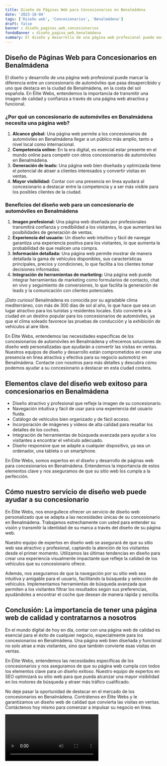 ```yaml
---
title: Diseño de Páginas Web para Concesionarios en Benalmádena
date: '2023-10-04'
tags: ['Diseño web', 'Concesionarios', 'Benalmádena']
draft: false
banner : diseño_paginas_web_concesionarios
fondoBanner : diseño_pagina_web_benalmádena
summary: El diseño y desarrollo de una página web profesional puede marcar la diferencia entre un concesionario de automóviles que pasa desapercibido y uno que destaca en la ciudad de Benalmádena, en la costa del sol española. En Élite Webs, entendemos la importancia de transmitir una imagen de calidad y confianza a través de una página web atractiva y funcional.
---
```


## Diseño de Páginas Web para Concesionarios en Benalmádena

El diseño y desarrollo de una página web profesional puede marcar la diferencia entre un concesionario de automóviles que pasa desapercibido y uno que destaca en la ciudad de Benalmádena, en la costa del sol española. En Élite Webs, entendemos la importancia de transmitir una imagen de calidad y confianza a través de una página web atractiva y funcional.

### ¿Por qué un concesionario de automóviles en Benalmádena necesita una página web?

1. **Alcance global:** Una página web permite a los concesionarios de automóviles en Benalmádena llegar a un público más amplio, tanto a nivel local como internacional.
2. **Competencia online:** En la era digital, es esencial estar presente en el mundo online para competir con otros concesionarios de automóviles en Benalmádena.
3. **Generación de leads:** Una página web bien diseñada y optimizada tiene el potencial de atraer a clientes interesados y convertir visitas en ventas.
4. **Mayor visibilidad:** Contar con una presencia en línea ayudará al concesionario a destacar entre la competencia y a ser más visible para los posibles clientes de la ciudad.

### Beneficios del diseño web para un concesionario de automóviles en Benalmádena

1. **Imagen profesional:** Una página web diseñada por profesionales transmitirá confianza y credibilidad a los visitantes, lo que aumentará las posibilidades de generación de ventas.
2. **Experiencia del usuario:** Un diseño web intuitivo y fácil de navegar garantiza una experiencia positiva para los visitantes, lo que aumenta la probabilidad de que realicen una compra.
3. **Información detallada:** Una página web permite mostrar de manera detallada la gama de vehículos disponibles, sus características principales, precios y condiciones, lo que facilita a los clientes tomar decisiones informadas.
4. **Integración de herramientas de marketing:** Una página web puede integrar herramientas de marketing como formularios de contacto, chat en vivo y seguimiento de conversiones, lo que facilita la generación de leads y la comunicación con clientes potenciales.

*¡Dato curioso!* Benalmádena es conocida por su agradable clima mediterráneo, con más de 300 días de sol al año, lo que hace que sea un lugar atractivo para los turistas y residentes locales. Esto convierte a la ciudad en un destino popular para los concesionarios de automóviles, ya que el clima soleado favorece las pruebas de conducción y la exhibición de vehículos al aire libre.

En Élite Webs, entendemos las necesidades específicas de los concesionarios de automóviles en Benalmádena y ofrecemos soluciones de diseño web personalizadas que ayudarán a convertir las visitas en ventas. Nuestros equipos de diseño y desarrollo están comprometidos en crear una presencia en línea atractiva y efectiva para su negocio automotriz en Benalmádena. Contacte con nosotros para más detalles y descubra cómo podemos ayudar a su concesionario a destacar en esta ciudad costera.

<GifSeo />

<Cta />

## Elementos clave del diseño web exitoso para concesionarios en Benalmádena

- Diseño atractivo y profesional que refleje la imagen de su concesionario.
- Navegación intuitiva y fácil de usar para una experiencia del usuario fluida.
- Catálogo de vehículos bien organizado y de fácil acceso.
- Incorporación de imágenes y vídeos de alta calidad para resaltar los detalles de los coches.
- Integración de herramientas de búsqueda avanzada para ayudar a los visitantes a encontrar el vehículo adecuado.
- Diseño responsive que se adapte a cualquier dispositivo, ya sea un ordenador, una tableta o un smartphone.

En Élite Webs, somos expertos en el diseño y desarrollo de páginas web para concesionarios en Benalmádena. Entendemos la importancia de estos elementos clave y nos aseguramos de que su sitio web los cumpla a la perfección.

## Cómo nuestro servicio de diseño web puede ayudar a su concesionario

En Élite Webs, nos enorgullece ofrecer un servicio de diseño web personalizado que se adapta a las necesidades únicas de su concesionario en Benalmádena. Trabajamos estrechamente con usted para entender su visión y transmitir la identidad de su marca a través del diseño de su página web.

Nuestro equipo de expertos en diseño web se asegurará de que su sitio web sea atractivo y profesional, captando la atención de los visitantes desde el primer momento. Utilizamos las últimas tendencias en diseño para crear una experiencia visualmente impactante que refleje la calidad de los vehículos que su concesionario ofrece.

Además, nos aseguramos de que la navegación por su sitio web sea intuitiva y amigable para el usuario, facilitando la búsqueda y selección de vehículos. Implementamos herramientas de búsqueda avanzada que permiten a los visitantes filtrar los resultados según sus preferencias, ayudándoles a encontrar el coche que desean de manera rápida y sencilla.

## Conclusión: La importancia de tener una página web de calidad y contratarnos a nosotros

En el mundo digital de hoy en día, contar con una página web de calidad es esencial para el éxito de cualquier negocio, especialmente para los concesionarios en Benalmádena. Una página web bien diseñada y funcional no solo atrae a más visitantes, sino que también convierte esas visitas en ventas.

En Élite Webs, entendemos las necesidades específicas de los concesionarios y nos aseguramos de que su página web cumpla con todos los elementos clave para un diseño exitoso. Nuestro equipo de expertos en SEO optimizará su sitio web para que pueda alcanzar una mayor visibilidad en los motores de búsqueda y atraer más tráfico cualificado.

No deje pasar la oportunidad de destacar en el mercado de los concesionarios en Benalmádena. Contrátenos en Élite Webs y le garantizamos un diseño web de calidad que convierta las visitas en ventas. Contáctenos hoy mismo para comenzar a impulsar su negocio en línea.

<Video />

<CtaBot job='Concesionarios' city='Benalmádena'/>

<Gmaps query='Benalmádena+españa+maps' />